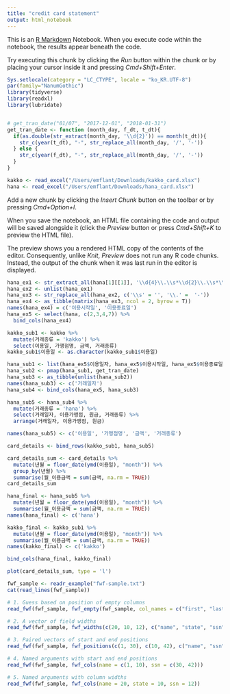 ```yaml
---
title: "credit card statement"
output: html_notebook
---
```


This is an [R Markdown](http://rmarkdown.rstudio.com) Notebook. When you execute code within the notebook, the results appear beneath the code. 

Try executing this chunk by clicking the *Run* button within the chunk or by placing your cursor inside it and pressing *Cmd+Shift+Enter*. 

```r
Sys.setlocale(category = "LC_CTYPE", locale = "ko_KR.UTF-8")
par(family="NanumGothic")
library(tidyverse)
library(readxl)
library(lubridate)


# get_tran_date("01/07", "2017-12-01", "2018-01-31")
get_tran_date <- function (month_day, f_dt, t_dt){
  if(as.double(str_extract(month_day, '\\d{2}')) == month(t_dt)){
    str_c(year(t_dt), "-", str_replace_all(month_day, '/', '-'))
  } else {
    str_c(year(f_dt), "-", str_replace_all(month_day, '/', '-'))
  }
}

kakko <- read_excel("/Users/emflant/Downloads/kakko_card.xlsx")
hana <- read_excel("/Users/emflant/Downloads/hana_card.xlsx")
```

Add a new chunk by clicking the *Insert Chunk* button on the toolbar or by pressing *Cmd+Option+I*.

When you save the notebook, an HTML file containing the code and output will be saved alongside it (click the *Preview* button or press *Cmd+Shift+K* to preview the HTML file). 

The preview shows you a rendered HTML copy of the contents of the editor. Consequently, unlike *Knit*, *Preview* does not run any R code chunks. Instead, the output of the chunk when it was last run in the editor is displayed.


```r
hana_ex1 <- str_extract_all(hana[1][[1]], '\\d{4}\\.\\s*\\d{2}\\.\\s*\\d{2}')
hana_ex2 <- unlist(hana_ex1)
hana_ex3 <- str_replace_all(hana_ex2, c('\\s' = '', '\\.' =  '-'))
hana_ex4 <- as_tibble(matrix(hana_ex3, ncol = 2, byrow = T))
names(hana_ex4) = c('이용시작일', '이용종료일')
hana_ex5 <- select(hana, c(2,3,4,7)) %>%
  bind_cols(hana_ex4)

kakko_sub1 <- kakko %>%
  mutate(거래종류 = 'kakko') %>%
  select(이용일, 가맹점명, 금액, 거래종류)
kakko_sub1$이용일 <- as.character(kakko_sub1$이용일)

hana_sub1 <- list(hana_ex5$이용일자, hana_ex5$이용시작일, hana_ex5$이용종료일)
hana_sub2 <- pmap(hana_sub1, get_tran_date)
hana_sub3 <- as_tibble(unlist(hana_sub2))
names(hana_sub3) <- c('거래일자')
hana_sub4 <- bind_cols(hana_ex5, hana_sub3)

hana_sub5 <- hana_sub4 %>%
  mutate(거래종류 = 'hana') %>%
  select(거래일자, 이용가맹점, 원금, 거래종류) %>%
  arrange(거래일자, 이용가맹점, 원금)

names(hana_sub5) <- c('이용일', '가맹점명', '금액', '거래종류')

card_details <- bind_rows(kakko_sub1, hana_sub5)

card_details_sum <- card_details %>%
  mutate(년월 = floor_date(ymd(이용일), "month")) %>%
  group_by(년월) %>%
  summarise(월_이용금액 = sum(금액, na.rm = TRUE))
card_details_sum
```

```r
hana_final <- hana_sub5 %>%
  mutate(년월 = floor_date(ymd(이용일), "month")) %>%
  summarise(월_이용금액 = sum(금액, na.rm = TRUE))
names(hana_final) <- c('hana')

kakko_final <- kakko_sub1 %>%
  mutate(년월 = floor_date(ymd(이용일), "month")) %>%
  summarise(월_이용금액 = sum(금액, na.rm = TRUE))
names(kakko_final) <- c('kakko')

bind_cols(hana_final, kakko_final)

```


```r
plot(card_details_sum, type = 'l')
```


```r
fwf_sample <- readr_example("fwf-sample.txt")
cat(read_lines(fwf_sample))
```


```r
# 1. Guess based on position of empty columns
read_fwf(fwf_sample, fwf_empty(fwf_sample, col_names = c("first", "last", "state", "ssn")))
```


```r
# 2. A vector of field widths
read_fwf(fwf_sample, fwf_widths(c(20, 10, 12), c("name", "state", "ssn")))
```

```r
# 3. Paired vectors of start and end positions
read_fwf(fwf_sample, fwf_positions(c(1, 30), c(10, 42), c("name", "ssn")))
```

```r
# 4. Named arguments with start and end positions
read_fwf(fwf_sample, fwf_cols(name = c(1, 10), ssn = c(30, 42)))
```


```r
# 5. Named arguments with column widths
read_fwf(fwf_sample, fwf_cols(name = 20, state = 10, ssn = 12))
```




